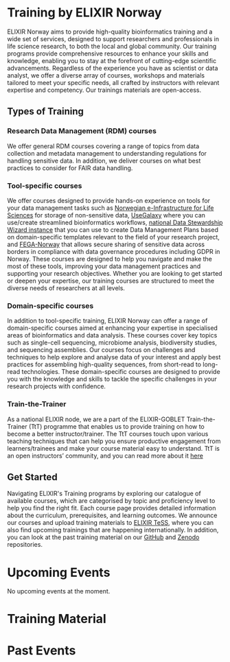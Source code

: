 
<link rel="stylesheet" property="stylesheet" href="https://elixirtess.github.io/TeSS_widgets/css/tess-widget.css"/>

# Training by ELIXIR Norway
ELIXIR Norway aims to provide high-quality bioinformatics training and a wide set of services, designed to support researchers and professionals in life science research, to both the local and global community. Our training programs provide comprehensive resources to enhance your skills and knowledge, enabling you to stay at the forefront of cutting-edge scientific advancements. Regardless of the experience you have as scientist or data analyst, we offer a diverse array of courses, workshops and materials tailored to meet your specific needs, all crafted by instructors with relevant expertise and competency. Our trainings materials are open-access. 

## Types of Training
### Research Data Management (RDM) courses

We offer general RDM courses covering a range of topics from data collection and metadata management to understanding regulations for handling sensitive data. In addition, we deliver courses on what best practices to consider for FAIR data handling.

### Tool-specific courses

We offer courses designed to provide hands-on experience on tools for your data management tasks such as [Norwegian e-Infrastructure for Life Sciences](https://nels.bioinfo.no/) for storage of non-sensitive data, [UseGalaxy](https://galaxyproject.org/use/usegalaxy-no/) where you can use/create streamlined bioinformatics workflows, [national Data Stewardship Wizard instance](https://norway.dsw.elixir-europe.org/wizard/) that you can use to create Data Management Plans based on domain-specific templates relevant to the field of your research project, and [FEGA-Norway](https://ega.elixir.no/) that allows secure sharing of sensitive data across borders in compliance with data governance procedures including GDPR in Norway. 
These courses are designed to help you navigate and make the most of these tools, improving your data management practices and supporting your research objectives. Whether you are looking to get started or deepen your expertise, our training courses are structured to meet the diverse needs of researchers at all levels.

### Domain-specific courses

In addition to tool-specific training, ELIXIR Norway can offer a range of domain-specific courses aimed at enhancing your expertise in specialised areas of bioinformatics and data analysis. These courses cover key topics such as single-cell sequencing, microbiome analysis, biodiversity studies, and sequencing assemblies. Our courses focus on challenges and techniques to help explore and analyse data of your interest and apply best practices for assembling high-quality sequences, from short-read to long-read technologies. These domain-specific courses are designed to provide you with the knowledge and skills to tackle the specific challenges in your research projects with confidence.

### Train-the-Trainer

As a national ELIXIR node, we are a part of the ELIXIR-GOBLET Train-the-Trainer (TtT) programme that enables us to provide training on how to become a better instructor/trainer. The TtT courses touch upon various teaching techniques that can help you ensure productive engagement from learners/trainees and make your course material easy to understand. TtT is an open instructors’ community, and you can read more about it [here](https://elixir-europe.org/platforms/training/train-the-trainer)

## Get Started

Navigating ELIXIR's Training programs by exploring our catalogue of available courses, which are categorised by topic and proficiency level to help you find the right fit. Each course page provides detailed information about the curriculum, prerequisites, and learning outcomes. We announce our courses and upload training materials to [ELIXIR TeSS](https://tess.elixir-europe.org/), where you can also find upcoming trainings that are happening internationally. In addition, you can look at the past training material on our [GitHub](https://github.com/ELIXIR-Norway-Training) and [Zenodo](https://zenodo.org/communities/elixir-no/records?q=&f=resource_type%3Alesson&f=resource_type%3Apresentation&l=list&p=1&s=10&sort=newest) repositories.

# Upcoming Events

<div id="tess-widget-events-list" className="tess-widget tess-widget-list"></div>
<Placeholder id="tess-widget-events-list-placeholder" height="h-44" className="hidden">No upcoming events at the moment.</Placeholder>
<script async="" defer="" src="/assets/scripts/upcoming-events.js" onLoad="initTeSSWidgets()"></script>

# Training Material

<div id="training-materials-list" className="tess-widget tess-widget-list"></div>
<script async="" defer="" src="/assets/scripts/training-material.js" onLoad="initTrainingMaterials()"></script>

# Past Events

<div id="past-training-materials-list" className="tess-widget tess-widget-list"></div>
<script async="" defer="" src="/assets/scripts/past-events.js" onLoad="initPastTrainingMaterials()"></script>

<script async=""
        defer=""
        src="https://elixirtess.github.io/TeSS_widgets/js/tess-widget-standalone.js"
        onLoad="initTeSSWidgets(); initTrainingMaterials(); initPastTrainingMaterials();"></script>
